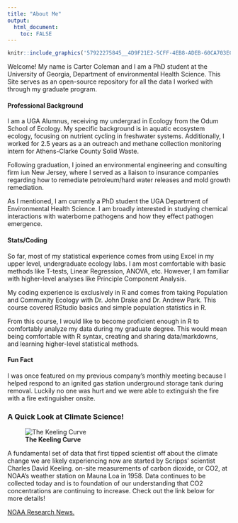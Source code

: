 ```yaml
---
title: "About Me"
output: 
  html_document:
    toc: FALSE
---
```



```r
knitr::include_graphics('57922275845__4D9F21E2-5CFF-4EB8-ADEB-60CA703ECB8B (1).jpg')
```

Welcome! My name is Carter Coleman and I am a PhD student at the University of Georgia, Department of environmental Health Science. This Site serves as an open-source repository for all the data I worked with through my graduate program.


#### Professional Background
I am a UGA Alumnus, receiving my undergrad in Ecology from the Odum School of Ecology. My specific background is in aquatic ecosystem ecology, focusing on nutrient cycling in freshwater systems. Additionally, I worked for 2.5 years as a an outreach and methane collection monitoring intern for Athens-Clarke County Solid Waste.


Following graduation, I joined an environmental engineering and consulting firm iun New Jersey, where I served as a liaison to insurance companies regarding how to remediate petroleum/hard water releases and mold growth remediation.

As I mentioned, I am currently a PhD student the UGA Department of Environmental Health Science. I am broadly interested in studying chemical interactions with waterborne pathogens and how they effect pathogen emergence.


#### Stats/Coding
So far, most of my statistical experience comes from using Excel in my upper level, undergraduate ecology labs. I am most comfortable with basic methods like T-tests, Linear Regression, ANOVA, etc. However, I am familiar with higher-level analyses like Principle Component Analysis.

My coding experience is exclusively in R and comes from taking Population and Community Ecology with Dr. John Drake and Dr. Andrew Park. This course covered RStudio basics and simple population statistics in R.

From this course, I would like to become proficient enough in R to comfortably analyze my data during my graduate degree. This would mean being comfortable with R syntax, creating and sharing data/markdowns, and learning higher-level statistical methods.


#### Fun Fact
I was once featured on my previous company's monthly meeting because I helped respond to an ignited gas station underground storage tank during removal. Luckily no one was hurt and we were able to extinguish the fire with a fire extinguisher onsite.

### A Quick Look at Climate Science!

|

![**The Keeling Curve**](\Data\Github\MADA\CARTERCOLEMAN-MADA-portfolio\co2_data_mlo.png)

A fundamental set of data that first tipped scientist off about the climate change we are likely experiencing now are started by Scripps’ scientist Charles David Keeling. on-site  measurements of carbon dioxide, or CO2, at NOAA’s weather station on Mauna Loa in 1958. Data continues to be collected today and is to foundation of our understanding that CO2 concentrations are continuing to increase. Check out the link below for more details!

[NOAA Research News.](https://research.noaa.gov/article/ArtMID/587/ArticleID/2764/Coronavirus-response-barely-slows-rising-carbon-dioxide)